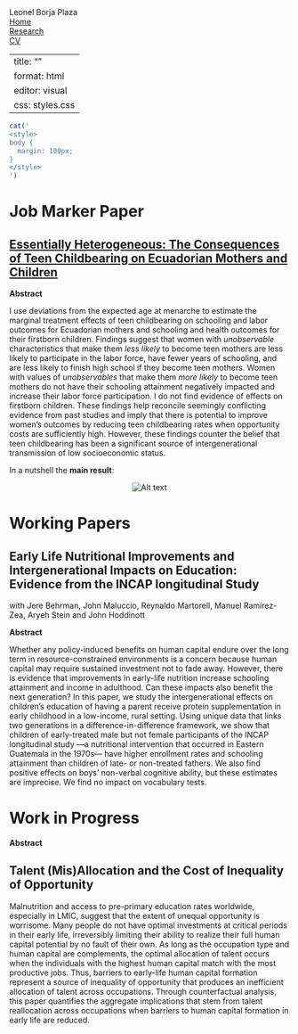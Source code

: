 ```{=html}
<html>
<head>
<meta charset="utf-8">
<meta name="viewport" content="width=device-width,height=device-height,  initial-scale=1">
<link href="https://fonts.googleapis.com/css2?family=Quicksand&display=swap" rel="stylesheet">
<title> Leonel Borja Plaza </title>
<link rel="stylesheet" href="styles.css">
</head>
<body>
    <div class="container">   
        <div class="nav-wrapper">
             <div class="right-side">
                <div class="name">
                   Leonel Borja Plaza 
                </div>
            </div>
            
            <div class="left-side">
                <div class="nav-link-wrapper">
                    <a href="index.html">Home </a>
                </div>
             
               <div class="nav-link-wrapper">
                <a href="research.html">Research</a>
               </div>
              
               <div class="nav-link-wrapper">
                <a href="images/BorjaPlaza_Leonel_CV.pdf" target="_blank"> CV</a>
               </div>

            </div>
        </div>
            
    </div>
    </div>
```
---
title: ""
format: html
editor: visual
css: styles.css
---

```r
cat('
<style>
body {
  margin: 100px;
}
</style>
')
```
# Job Marker Paper

## [Essentially Heterogeneous: The Consequences of Teen Childbearing on Ecuadorian Mothers and Children](./images/TeenPaper.pdf)

**Abstract** 

I use deviations from the expected age at menarche to estimate the marginal treatment effects of teen childbearing on schooling and labor outcomes for Ecuadorian mothers and schooling and health outcomes for their firstborn children. Findings suggest that women with *unobservable* characteristics that make them *less likely* to become teen mothers are less likely to participate in the labor force, have fewer years of schooling, and are less likely to finish high school if they become teen mothers. Women with values of *unobservables* that make them *more likely* to become teen mothers do not have their schooling attainment negatively impacted and increase their labor force participation. I do not find evidence of effects on firstborn children. These findings help reconcile seemingly conflicting evidence from past studies and imply that there is potential to improve women's outcomes by reducing teen childbearing rates when opportunity costs are sufficiently high. However, these findings counter the belief that teen childbearing has been a significant source of intergenerational transmission of low socioeconomic status.

In a nutshell the **main result**:

<div style="text-align:center">
   <img src="images/mtePlot_highs_web.jpg" alt="Alt text"/>
</div>

# Working Papers 

## Early Life Nutritional Improvements and Intergenerational Impacts on Education: Evidence from the INCAP longitudinal Study
with Jere Behrman, John Maluccio, Reynaldo Martorell, Manuel Ramírez-Zea, Aryeh Stein and John Hoddinott

**Abstract** 

Whether any policy-induced benefits on human capital endure over the long term in resource-constrained environments is a concern because human capital may require sustained investment not to fade away. However, there is evidence that improvements in early-life nutrition increase schooling attainment and income in adulthood. Can these impacts also benefit the next generation? In this paper, we study the intergenerational effects on children’s education of having a parent receive protein supplementation in early childhood in a low-income, rural setting. Using unique data that links two generations in a difference-in-difference framework, we show that children of early-treated male but not female participants of the INCAP longitudinal study —a nutritional intervention that occurred in Eastern Guatemala in the 1970s— have higher enrollment rates and schooling attainment than children of late- or non-treated fathers. We also find positive effects on boys’ non-verbal cognitive ability, but these estimates are imprecise. We find no impact on vocabulary tests. 



# Work in Progress 

**Abstract** 

## Talent (Mis)Allocation and the Cost of Inequality of Opportunity

Malnutrition and access to pre-primary education rates worldwide, especially in LMIC, suggest that the extent of unequal opportunity is worrisome. Many people do not have optimal investments at critical periods in their early life, irreversibly limiting their ability to realize their full human capital potential by no fault of their own. As long as the occupation type and human capital are complements, the optimal allocation of talent occurs when the individuals with the highest human capital match with the most productive jobs. Thus, barriers to early-life human capital formation represent a source of inequality of opportunity that produces an inefficient allocation of talent across occupations. Through counterfactual analysis, this paper quantifies the aggregate implications that stem from talent reallocation across occupations when barriers to human capital formation in early life are reduced. 

